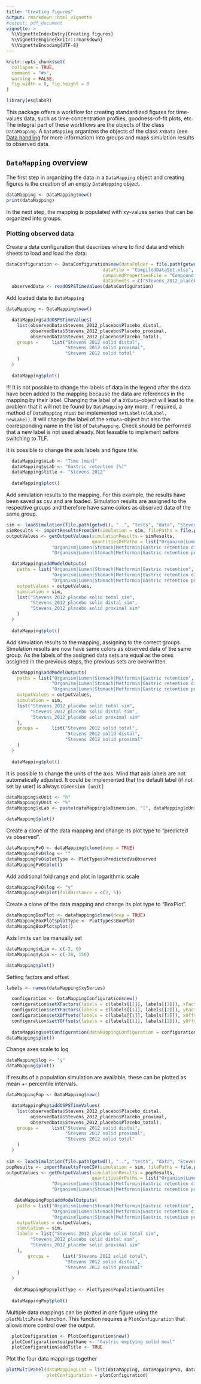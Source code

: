 ```yaml
---
title: "Creating figures"
output: rmarkdown::html_vignette
#output: pdf_document
vignette: >
  %\VignetteIndexEntry{Creating figures}
  %\VignetteEngine{knitr::rmarkdown}
  %\VignetteEncoding{UTF-8}
---
```


```r
knitr::opts_chunk$set(
  collapse = TRUE,
  comment = "#>",
  warning = FALSE,
  fig.width = 8, fig.height = 8
)
```

```r
library(esqlabsR)
```

This package offers a workflow for creating standardized figures for time-values data, such as time-concentration profiles, goodness-of-fit plots, etc. The integral part of these workflows are the objects of the class `DataMapping`. A `DataMapping` organizes the objects of the class `XYData` (see [Data handling](data-handling.html) for more information) into groups and maps simulation results to observed data.

## `DataMapping` overview
The first step in organizing the data in a `DataMapping` object and creating figures is the creation of an empty `DataMapping` object.

```r
dataMapping <- DataMapping$new()
print(dataMapping)
```

In the next step, the mapping is populated with xy-values series that can be organized into groups.

### Plotting observed data

Create a data configuration that describes where to find data and which sheets to load and load the data:

```r
dataConfiguration <- DataConfiguration$new(dataFolder = file.path(getwd(), "..", "tests", "data"),
                                    dataFile = "CompiledDataSet.xlsx",
                                    compoundPropertiesFile = "Compound_Properties.xlsx",
                                    dataSheets = c("Stevens_2012_placebo"))
  observedData <- readOSPSTimeValues(dataConfiguration)
```

Add loaded data to `DataMapping`

```r
dataMapping <- DataMapping$new()

  dataMapping$addOSPSTimeValues(
    list(observedData$Stevens_2012_placebo$Placebo_distal,
         observedData$Stevens_2012_placebo$Placebo_proximal,
         observedData$Stevens_2012_placebo$Placebo_total),
    groups =     list("Stevens 2012 solid distal",
                      "Stevens 2012 solid proximal",
                      "Stevens 2012 solid total"
    )
  )
  
  dataMapping$plot()
```

!!! It is not possible to change the labels of data in the legend after the data have been added to the mapping because the data are references in the mapping by their label. Changing the label of a `XYData`-object will lead to the problem that it will not be found by `DataMapping` any more. If required, a method of `DataMapping` must be implemented `setLabel(oldLabel, newLabel)`. It will change the label of the `XYData`-object but also the corresponding name in the list of `DataMapping`. Check should be performed that a new label is not used already. Not feasable to implement before switching to TLF.

It is possible to change the axis labels and figure title.

```r
  dataMapping$xLab <- "Time [min]"
  dataMapping$yLab <- "Gastric retention [%]"
  dataMapping$title <- "Stevens 2012"
  
  dataMapping$plot()
```

Add simulation results to the mapping. For this example, the results have been saved as csv and are loaded. Simulation results are assigned to the respective 
groups and therefore have same colors as observed data of the same group.

```r
sim <- loadSimulation(file.path(getwd(), "..", "tests", "data", "Stevens_2012_placebo_indiv_results.pkml"))
simResults <- importResultsFromCSV(simulation = sim, filePaths = file.path(getwd(), "..", "tests", "data", "Stevens_2012_placebo_indiv_results.csv"))
outputValues <- getOutputValues(simulationResults = simResults,
                                quantitiesOrPaths = list("Organism|Lumen|Stomach|Metformin|Gastric retention",
                 "Organism|Lumen|Stomach|Metformin|Gastric retention distal", 
                 "Organism|Lumen|Stomach|Metformin|Gastric retention proximal"))

  dataMapping$addModelOutputs(
    paths = list("Organism|Lumen|Stomach|Metformin|Gastric retention",
                 "Organism|Lumen|Stomach|Metformin|Gastric retention distal", 
                 "Organism|Lumen|Stomach|Metformin|Gastric retention proximal"), 
    outputValues = outputValues,
    simulation = sim,
    list("Stevens_2012_placebo solid total sim",
         "Stevens_2012_placebo solid distal sim",
         "Stevens_2012_placebo solid proximal sim"
    )
  )
  
  dataMapping$plot()
```

Add simulation results to the mapping, assigning to the correct groups. Simulation results are now
have same colors as observed data of the same group. As the labels of the assigned data sets are equal as the ones 
assigned in the previous steps, the previous sets are overwritten.

```r
  dataMapping$addModelOutputs(
    paths = list("Organism|Lumen|Stomach|Metformin|Gastric retention",
                 "Organism|Lumen|Stomach|Metformin|Gastric retention distal", 
                 "Organism|Lumen|Stomach|Metformin|Gastric retention proximal"), 
    outputValues = outputValues,
    simulation = sim,
    list("Stevens_2012_placebo solid total sim",
         "Stevens_2012_placebo solid distal sim",
         "Stevens_2012_placebo solid proximal sim"
    ),
    groups =     list("Stevens 2012 solid total",
                      "Stevens 2012 solid distal",
                      "Stevens 2012 solid proximal"
    )
  )
  
  dataMapping$plot()
```

It is possible to change the units of the axis. Mind that axis labels are not automatically adjusted. It could be implemented that the default label (if not set by user) is always `Dimension [unit]`

```r
dataMapping$xUnit <- "h"
dataMapping$yUnit <- "%"
dataMapping$xLab <- paste(dataMapping$xDimension, "[", dataMapping$xUnit, "]")

dataMapping$plot()
```


Create a clone of the data mapping and change its plot type to "predicted vs observed".

```r
dataMappingPvO <- dataMapping$clone(deep = TRUE)
dataMappingPvO$log <- ""
dataMappingPvO$plotType <- PlotTypes$PredictedVsObserved
dataMappingPvO$plot()
```
Add additional fold range and plot in logarithmic scale

```r
dataMappingPvO$log <- "y"
dataMappingPvO$plot(foldDistance = c(2, 5))
```

Create a clone of the data mapping and change its plot type to "BoxPlot".

```r
dataMappingBoxPlot <- dataMapping$clone(deep = TRUE)
dataMappingBoxPlot$plotType <- PlotTypes$BoxPlot
dataMappingBoxPlot$plot()
```

Axis limits can be manually set

```r
dataMapping$xLim <- c(-2, 6)
dataMapping$yLim <- c(-30, 150)

dataMapping$plot()
```

Setting factors and offset

```r
labels <- names(dataMapping$xySeries)

  configuration <- DataMappingConfiguration$new()
  configuration$setXFactors(labels = c(labels[[1]], labels[[2]]), xFactors = c(2, 0))
  configuration$setYFactors(labels = c(labels[[1]], labels[[2]]), yFactors = c(3, 2))
  configuration$setXOffsets(labels = c(labels[[1]], labels[[2]]), xOffsets = c(3, 2))
  configuration$setYOffsets(labels = c(labels[[1]], labels[[2]]), yOffsets = c(3, 2))
  
  dataMapping$setConfiguration(dataMappingConfiguration = configuration)
dataMapping$plot()  
```
Change axes scale to log

```r
dataMapping$log <- "y"
dataMapping$plot()  
```

If results of a population simulation are available, these can be plotted as mean +- 
percentile intervals.

```r
dataMappingPop <- DataMapping$new()

  dataMappingPop$addOSPSTimeValues(
    list(observedData$Stevens_2012_placebo$Placebo_distal,
         observedData$Stevens_2012_placebo$Placebo_proximal,
         observedData$Stevens_2012_placebo$Placebo_total),
    groups =     list("Stevens 2012 solid distal",
                      "Stevens 2012 solid proximal",
                      "Stevens 2012 solid total"
    )
  )
  
sim <- loadSimulation(file.path(getwd(), "..", "tests", "data", "Stevens_2012_placebo_indiv_results.pkml"))
popResults <- importResultsFromCSV(simulation = sim, filePaths = file.path(getwd(), "..", "tests", "data", "Stevens_2012_placebo_pop_results.csv"))
outputValues <- getOutputValues(simulationResults = popResults,
                                quantitiesOrPaths = list("Organism|Lumen|Stomach|Metformin|Gastric retention",
                 "Organism|Lumen|Stomach|Metformin|Gastric retention distal", 
                 "Organism|Lumen|Stomach|Metformin|Gastric retention proximal"))

   dataMappingPop$addModelOutputs(
    paths = list("Organism|Lumen|Stomach|Metformin|Gastric retention",
                 "Organism|Lumen|Stomach|Metformin|Gastric retention distal", 
                 "Organism|Lumen|Stomach|Metformin|Gastric retention proximal"), 
    outputValues = outputValues,
    simulation = sim,
    labels = list("Stevens_2012_placebo solid total sim",
         "Stevens_2012_placebo solid distal sim",
         "Stevens_2012_placebo solid proximal sim"
    ),
        groups =     list("Stevens 2012 solid total",
                      "Stevens 2012 solid distal",
                      "Stevens 2012 solid proximal"
    )
  )
   
   dataMappingPop$plotType <- PlotTypes$PopulationQuantiles
  
  dataMappingPop$plot()
```


Multiple data mappings can be plotted in one figure using the `plotMultiPanel` 
function. This function requires a `PlotConfiguration` that allows more control
over the output.

```r
  plotConfiguration <- PlotConfiguration$new()
  plotConfiguration$outputName <- "Gastric emptying solid meal"
  plotConfiguration$addTitle <- TRUE
```

Plot the four data mappings together

```r
plotMultiPanel(dataMappingList = list(dataMapping, dataMappingPvO, dataMappingBoxPlot, dataMappingPop),
               plotConfiguration = plotConfiguration)
```

